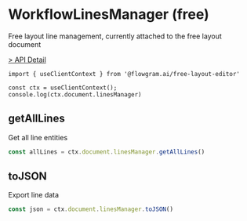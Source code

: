 # WorkflowLinesManager (free)

Free layout line management, currently attached to the free layout document

[> API Detail](https://flowgram-ai.org/auto-docs/free-layout-core/classes/WorkflowLinesManager.html)

```
import { useClientContext } from '@flowgram.ai/free-layout-editor'

const ctx = useClientContext();
console.log(ctx.document.linesManager)
```

## getAllLines

Get all line entities

```ts pure
const allLines = ctx.document.linesManager.getAllLines()

```

## toJSON

Export line data

```ts pure
const json = ctx.document.linesManager.toJSON()
```
